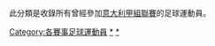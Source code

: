 此分類是收錄所有曾經參加[[意大利甲組聯賽|意大利甲組聯賽]]的足球運動員。

[[Category:各賽事足球運動員|Category:各賽事足球運動員]]
[[Category:效力意大利球會的球員|*]]
[[Category:意大利足球甲级联赛|*]]